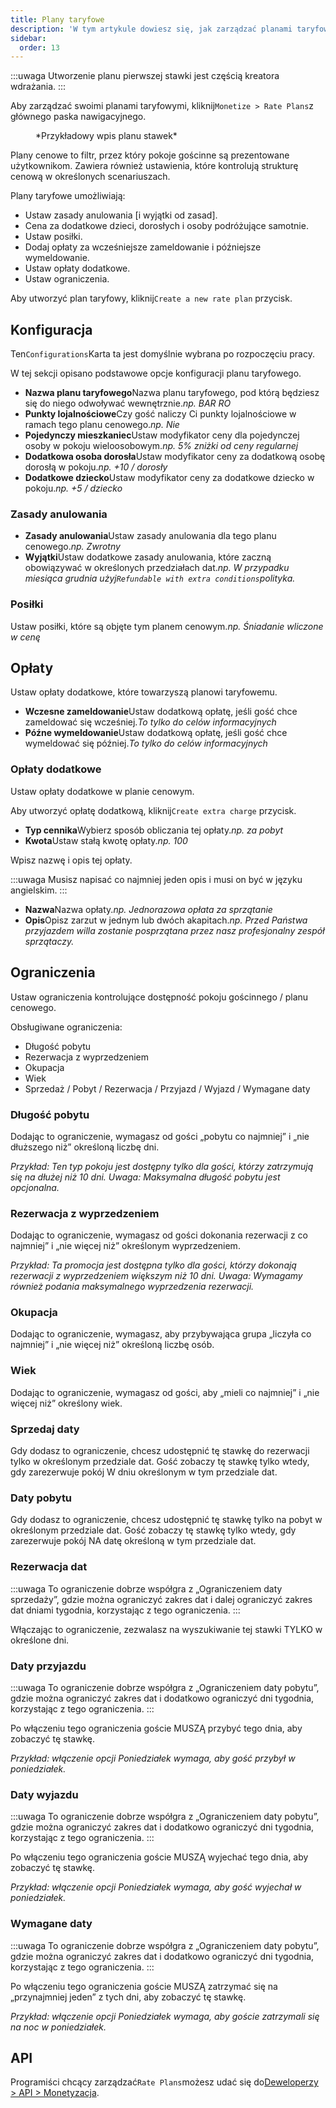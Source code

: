 ```yaml
---
title: Plany taryfowe
description: 'W tym artykule dowiesz się, jak zarządzać planami taryfowymi w serwisie Wink.'
sidebar:
  order: 13
---
```


:::uwaga
Utworzenie planu pierwszej stawki jest częścią kreatora wdrażania.
:::

Aby zarządzać swoimi planami taryfowymi, kliknij`Monetize > Rate Plans`z głównego paska nawigacyjnego.

<figure>
  <CloudinaryImage width="350" height="559" resize="scale" quality="best" alt="Plany taryfowe" src="academy/rate-plan" errorImage="noimage_opaque_nyrtl0.png" />

  <figcaption>*Przykładowy wpis planu stawek*</figcaption>
</figure>


Plany cenowe to filtr, przez który pokoje gościnne są prezentowane użytkownikom.
Zawiera również ustawienia, które kontrolują strukturę cenową w określonych scenariuszach.

Plany taryfowe umożliwiają:

* Ustaw zasady anulowania \[i wyjątki od zasad].
* Cena za dodatkowe dzieci, dorosłych i osoby podróżujące samotnie.
* Ustaw posiłki.
* Dodaj opłaty za wcześniejsze zameldowanie i późniejsze wymeldowanie.
* Ustaw opłaty dodatkowe.
* Ustaw ograniczenia.

Aby utworzyć plan taryfowy, kliknij`Create a new rate plan` przycisk.

## Konfiguracja

Ten`Configurations`Karta ta jest domyślnie wybrana po rozpoczęciu pracy.

W tej sekcji opisano podstawowe opcje konfiguracji planu taryfowego.

* **Nazwa planu taryfowego**Nazwa planu taryfowego, pod którą będziesz się do niego odwoływać wewnętrznie.*np. BAR RO*
* **Punkty lojalnościowe**Czy gość naliczy Ci punkty lojalnościowe w ramach tego planu cenowego.*np. Nie*
* **Pojedynczy mieszkaniec**Ustaw modyfikator ceny dla pojedynczej osoby w pokoju wieloosobowym.*np. 5% zniżki od ceny regularnej*
* **Dodatkowa osoba dorosła**Ustaw modyfikator ceny za dodatkową osobę dorosłą w pokoju.*np. +10 / dorosły*
* **Dodatkowe dziecko**Ustaw modyfikator ceny za dodatkowe dziecko w pokoju.*np. +5 / dziecko*

### Zasady anulowania

* **Zasady anulowania**Ustaw zasady anulowania dla tego planu cenowego.*np. Zwrotny*
* **Wyjątki**Ustaw dodatkowe zasady anulowania, które zaczną obowiązywać w określonych przedziałach dat.*np. W przypadku miesiąca grudnia użyj`Refundable with extra conditions`polityka.*

### Posiłki

Ustaw posiłki, które są objęte tym planem cenowym.*np. Śniadanie wliczone w cenę*

## Opłaty

Ustaw opłaty dodatkowe, które towarzyszą planowi taryfowemu.

* **Wczesne zameldowanie**Ustaw dodatkową opłatę, jeśli gość chce zameldować się wcześniej.*To tylko do celów informacyjnych*
* **Późne wymeldowanie**Ustaw dodatkową opłatę, jeśli gość chce wymeldować się później.*To tylko do celów informacyjnych*

### Opłaty dodatkowe

Ustaw opłaty dodatkowe w planie cenowym.

Aby utworzyć opłatę dodatkową, kliknij`Create extra charge` przycisk.

* **Typ cennika**Wybierz sposób obliczania tej opłaty.*np. za pobyt*
* **Kwota**Ustaw stałą kwotę opłaty.*np. 100*

Wpisz nazwę i opis tej opłaty.

:::uwaga
Musisz napisać co najmniej jeden opis i musi on być w języku angielskim.
:::

* **Nazwa**Nazwa opłaty.*np. Jednorazowa opłata za sprzątanie*
* **Opis**Opisz zarzut w jednym lub dwóch akapitach.*np. Przed Państwa przyjazdem willa zostanie posprzątana przez nasz profesjonalny zespół sprzątaczy.*

## Ograniczenia

Ustaw ograniczenia kontrolujące dostępność pokoju gościnnego / planu cenowego.

Obsługiwane ograniczenia:

* Długość pobytu
* Rezerwacja z wyprzedzeniem
* Okupacja
* Wiek
* Sprzedaż / Pobyt / Rezerwacja / Przyjazd / Wyjazd / Wymagane daty

### Długość pobytu

Dodając to ograniczenie, wymagasz od gości „pobytu co najmniej” i „nie dłuższego niż” określoną liczbę dni.

*Przykład: Ten typ pokoju jest dostępny tylko dla gości, którzy zatrzymują się na dłużej niż 10 dni. Uwaga: Maksymalna długość pobytu jest opcjonalna.*

### Rezerwacja z wyprzedzeniem

Dodając to ograniczenie, wymagasz od gości dokonania rezerwacji z co najmniej” i „nie więcej niż” określonym wyprzedzeniem.

*Przykład: Ta promocja jest dostępna tylko dla gości, którzy dokonają rezerwacji z wyprzedzeniem większym niż 10 dni. Uwaga: Wymagamy również podania maksymalnego wyprzedzenia rezerwacji.*

### Okupacja

Dodając to ograniczenie, wymagasz, aby przybywająca grupa „liczyła co najmniej” i „nie więcej niż” określoną liczbę osób.

### Wiek

Dodając to ograniczenie, wymagasz od gości, aby „mieli co najmniej” i „nie więcej niż” określony wiek.

### Sprzedaj daty

Gdy dodasz to ograniczenie, chcesz udostępnić tę stawkę do rezerwacji tylko w określonym przedziale dat. Gość zobaczy tę stawkę tylko wtedy, gdy zarezerwuje pokój W dniu określonym w tym przedziale dat.

### Daty pobytu

Gdy dodasz to ograniczenie, chcesz udostępnić tę stawkę tylko na pobyt w określonym przedziale dat. Gość zobaczy tę stawkę tylko wtedy, gdy zarezerwuje pokój NA datę określoną w tym przedziale dat.

### Rezerwacja dat

:::uwaga
To ograniczenie dobrze współgra z „Ograniczeniem daty sprzedaży”, gdzie można ograniczyć zakres dat i dalej ograniczyć zakres dat dniami tygodnia, korzystając z tego ograniczenia.
:::

Włączając to ograniczenie, zezwalasz na wyszukiwanie tej stawki TYLKO w określone dni.

### Daty przyjazdu

:::uwaga
To ograniczenie dobrze współgra z „Ograniczeniem daty pobytu”, gdzie można ograniczyć zakres dat i dodatkowo ograniczyć dni tygodnia, korzystając z tego ograniczenia.
:::

Po włączeniu tego ograniczenia goście MUSZĄ przybyć tego dnia, aby zobaczyć tę stawkę.

*Przykład: włączenie opcji Poniedziałek wymaga, aby gość przybył w poniedziałek.*

### Daty wyjazdu

:::uwaga
To ograniczenie dobrze współgra z „Ograniczeniem daty pobytu”, gdzie można ograniczyć zakres dat i dodatkowo ograniczyć dni tygodnia, korzystając z tego ograniczenia.
:::

Po włączeniu tego ograniczenia goście MUSZĄ wyjechać tego dnia, aby zobaczyć tę stawkę.

*Przykład: włączenie opcji Poniedziałek wymaga, aby gość wyjechał w poniedziałek.*

### Wymagane daty

:::uwaga
To ograniczenie dobrze współgra z „Ograniczeniem daty pobytu”, gdzie można ograniczyć zakres dat i dodatkowo ograniczyć dni tygodnia, korzystając z tego ograniczenia.
:::

Po włączeniu tego ograniczenia goście MUSZĄ zatrzymać się na „przynajmniej jeden” z tych dni, aby zobaczyć tę stawkę.

*Przykład: włączenie opcji Poniedziałek wymaga, aby goście zatrzymali się na noc w poniedziałek.*

## API

Programiści chcący zarządzać`Rate Plans`możesz udać się do[Deweloperzy > API > Monetyzacja](/developers/apis/#monetize-api).

